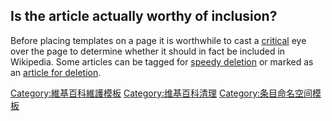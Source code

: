 {{Template category|ALTTEXT=This is a category of templates used for marking articles as requiring [[Wikipedia:清理|cleanup]]. It is similar to [[:Category:Request_templates|:Category:Request templates]] but the templates here are used in articles themselves instead of on talk pages.}}
{{Cat more|Wikipedia:模板消息/清理}}

==Is the article actually worthy of inclusion?==
Before placing templates on a page it is worthwhile to cast a [[Critical_thinking|critical]] eye over the page to determine whether it should in fact be included in Wikipedia. Some articles can be tagged for [[WP:SPEEDY|speedy deletion]] or marked as an [[WP:AFD|article for deletion]].

[[Category:維基百科維護模板|Category:維基百科維護模板]]
[[Category:维基百科清理|Category:维基百科清理]]
[[Category:条目命名空间模板|Category:条目命名空间模板]]